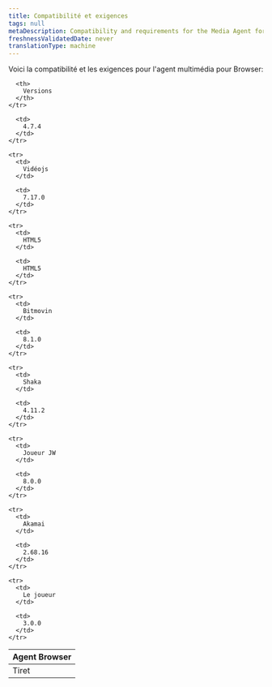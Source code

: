 ```yaml
---
title: Compatibilité et exigences
tags: null
metaDescription: Compatibility and requirements for the Media Agent for Browser.
freshnessValidatedDate: never
translationType: machine
---
```


Voici la compatibilité et les exigences pour l'agent multimédia pour Browser:

<table>
  <thead>
    <tr>
      <th style={{width: "200px"}}>
        Agent Browser
      </th>

      <th>
        Versions
      </th>
    </tr>
  </thead>

  <tbody>
    <tr>
      <td>
        Tiret
      </td>

      <td>
        4.7.4
      </td>
    </tr>

    <tr>
      <td>
        Vidéojs
      </td>

      <td>
        7.17.0
      </td>
    </tr>

    <tr>
      <td>
        HTML5
      </td>

      <td>
        HTML5
      </td>
    </tr>

    <tr>
      <td>
        Bitmovin
      </td>

      <td>
        8.1.0
      </td>
    </tr>

    <tr>
      <td>
        Shaka
      </td>

      <td>
        4.11.2
      </td>
    </tr>

    <tr>
      <td>
        Joueur JW
      </td>

      <td>
        8.0.0
      </td>
    </tr>

    <tr>
      <td>
        Akamai
      </td>

      <td>
        2.68.16
      </td>
    </tr>

    <tr>
      <td>
        Le joueur
      </td>

      <td>
        3.0.0
      </td>
    </tr>
  </tbody>
</table>